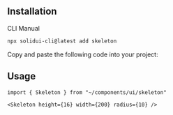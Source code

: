 <MDXHeader
  title="Skeleton"
  description="Use to show a placeholder while content is loading."
  docs="https://kobalte.dev/docs/core/components/skeleton"
/>

<ComponentPreview name="skeleton-demo" />

## Installation

<Tabs defaultValue="cli">

<TabsList>
  <TabsTrigger value="cli">CLI</TabsTrigger>
  <TabsTrigger value="manual">Manual</TabsTrigger>
</TabsList>

<TabsContent value="cli">

```bash
npx solidui-cli@latest add skeleton
```

</TabsContent>

<TabsContent value="manual">

<Step>Copy and paste the following code into your project: </Step>

<ComponentSource name="skeleton" />

</TabsContent>

</Tabs>

## Usage

```tsx
import { Skeleton } from "~/components/ui/skeleton"
```

```tsx
<Skeleton height={16} width={200} radius={10} />
```
